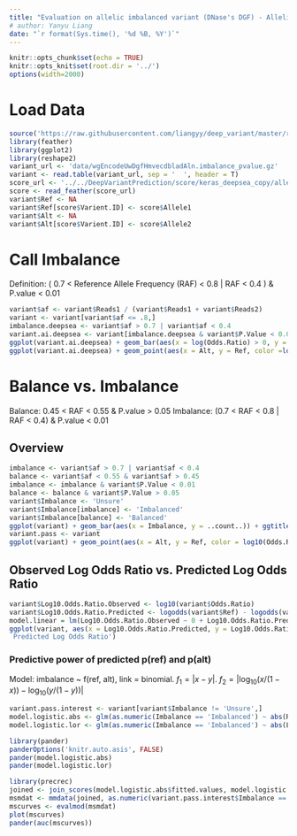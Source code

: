 ```yaml
---
title: "Evaluation on allelic imbalanced variant (DNase's DGF) - Allelic Imbalance"
# author: Yanyu Liang
date: "`r format(Sys.time(), '%d %B, %Y')`"
---
```


```r
knitr::opts_chunk$set(echo = TRUE)
knitr::opts_knit$set(root.dir = '../')
options(width=2000)
```

# Load Data
```r
source('https://raw.githubusercontent.com/liangyy/deep_variant/master/rmd/my_r.R')
library(feather)
library(ggplot2)
library(reshape2)
variant_url <- 'data/wgEncodeUwDgfHmvecdbladAln.imbalance_pvalue.gz'
variant <- read.table(variant_url, sep = '	', header = T)
score_url <- '../../DeepVariantPrediction/score/keras_deepsea_copy/allelic_imbalance_wgEncodeUwDgfHmvecdbladAln.wgEncodeUwDgfHmvecdbladAln_allelic_imbalance_result.feather'
score <- read_feather(score_url)
variant$Ref <- NA
variant$Ref[score$Varient.ID] <- score$Allele1
variant$Alt <- NA
variant$Alt[score$Varient.ID] <- score$Allele2
```

# Call Imbalance

Definition: ( 0.7 < Reference Allele Frequency (RAF) < 0.8 | RAF < 0.4 ) & P.value < 0.01

```r
variant$af <- variant$Reads1 / (variant$Reads1 + variant$Reads2)
variant <- variant[variant$af <= .8,]
imbalance.deepsea <- variant$af > 0.7 | variant$af < 0.4
variant.ai.deepsea <- variant[imbalance.deepsea & variant$P.Value < 0.01,]
ggplot(variant.ai.deepsea) + geom_bar(aes(x = log(Odds.Ratio) > 0, y = ..count..)) + ggtitle('Reference Biased vs Alternative Biased')
ggplot(variant.ai.deepsea) + geom_point(aes(x = Alt, y = Ref, color =log(Odds.Ratio))) + scale_color_gradient2(midpoint=0, low="blue", mid="white", high="red", space ="Lab" ) + geom_abline(intercept = 0.07, slope = 1) + geom_abline(intercept = -0.07, slope = 1) + ggtitle('Predicted Ref vs. Predicted Alt')
```

# Balance vs. Imbalance

Balance: 0.45 < RAF < 0.55 & P.value > 0.05
Imbalance: (0.7 < RAF < 0.8 | RAF < 0.4) & P.value < 0.01

## Overview

```r
imbalance <- variant$af > 0.7 | variant$af < 0.4
balance <- variant$af < 0.55 & variant$af > 0.45
imbalance <- imbalance & variant$P.Value < 0.01
balance <- balance & variant$P.Value > 0.05
variant$Imbalance <- 'Unsure'
variant$Imbalance[imbalance] <- 'Imbalanced'
variant$Imbalance[balance] <- 'Balanced'
ggplot(variant) + geom_bar(aes(x = Imbalance, y = ..count..)) + ggtitle('Count of Balanced and Imbalanced Variants')
variant.pass <- variant
ggplot(variant) + geom_point(aes(x = Alt, y = Ref, color = log10(Odds.Ratio))) + facet_grid(.~Imbalance) + geom_abline(intercept = 0.07, slope = 1) + geom_abline(intercept = -0.07, slope = 1) + ggtitle('The Predicted Effect of Heterozygous sites in DNase-seq of {name}') + scale_color_gradient2(midpoint=0, low="blue", mid="white", high="red", space ="Lab" )
```



## Observed Log Odds Ratio vs. Predicted Log Odds Ratio

```r
variant$Log10.Odds.Ratio.Observed <- log10(variant$Odds.Ratio)
variant$Log10.Odds.Ratio.Predicted <- logodds(variant$Ref) - logodds(variant$Alt)
model.linear = lm(Log10.Odds.Ratio.Observed ~ 0 + Log10.Odds.Ratio.Predicted, data = variant)
ggplot(variant, aes(x = Log10.Odds.Ratio.Predicted, y = Log10.Odds.Ratio.Observed)) + geom_point(aes(color = Imbalance)) + geom_smooth(method='lm',formula=y~0+x) + annotate("text", x = 0.4, y = -1, label = lm_eqn(model.linear), parse = TRUE) + ggtitle('Observed Log Odds Ratio vs 
 Predicted Log Odds Ratio')
```

### Predictive power of predicted p(ref) and p(alt)

Model: imbalance ~ f(ref, alt), link = binomial. $f_1 = |x - y|$.
$f_2 = |\log_{10}(x/(1-x)) - \log_{10}(y/(1-y))|$

```r
variant.pass.interest <- variant[variant$Imbalance != 'Unsure',]
model.logistic.abs <- glm(as.numeric(Imbalance == 'Imbalanced') ~ abs(Ref - Alt), family=binomial(link='logit'), data=variant.pass.interest)
model.logistic.lor <- glm(as.numeric(Imbalance == 'Imbalanced') ~ abs(Log10.Odds.Ratio.Predicted), family=binomial(link='logit'), data=variant.pass.interest)
```

```r
library(pander)
panderOptions('knitr.auto.asis', FALSE)
pander(model.logistic.abs)
pander(model.logistic.lor)
```

```r
library(precrec)
joined <- join_scores(model.logistic.abs$fitted.values, model.logistic.lor$fitted.values)
msmdat <- mmdata(joined, as.numeric(variant.pass.interest$Imbalance == 'Imbalanced'), modnames = c('f1', 'f2'))
mscurves <- evalmod(msmdat)
plot(mscurves)
pander(auc(mscurves))
```
